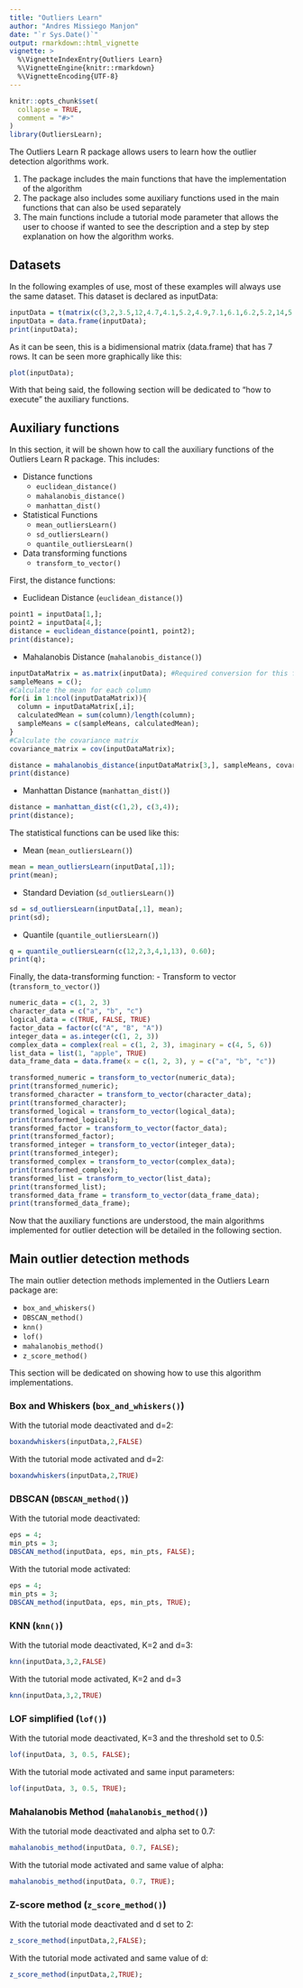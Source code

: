 ```yaml
---
title: "Outliers Learn"
author: "Andres Missiego Manjon"
date: "`r Sys.Date()`"
output: rmarkdown::html_vignette
vignette: >
  %\VignetteIndexEntry{Outliers Learn}
  %\VignetteEngine{knitr::rmarkdown}
  %\VignetteEncoding{UTF-8}
---
```


```r
knitr::opts_chunk$set(
  collapse = TRUE,
  comment = "#>"
)
library(OutliersLearn);
```

The Outliers Learn R package allows users to learn how the outlier detection algorithms work.

1. The package includes the main functions that have the implementation of the algorithm
2. The package also includes some auxiliary functions used in the main functions that can also be used separately
3. The main functions include a tutorial mode parameter that allows the user to choose if wanted to see the description and a step by step explanation on how the algorithm works.

## Datasets

In the following examples of use, most of these examples will always use the same dataset. This dataset is declared as inputData:

```r
inputData = t(matrix(c(3,2,3.5,12,4.7,4.1,5.2,4.9,7.1,6.1,6.2,5.2,14,5.3),2,7,dimnames=list(c("r","d"))));
inputData = data.frame(inputData);
print(inputData);
```

As it can be seen, this is a bidimensional matrix (data.frame) that has 7 rows. It can be seen more graphically like this:
```r
plot(inputData);
```

With that being said, the following section will be dedicated to "how to execute" the auxiliary functions. 

## Auxiliary functions

In this section, it will be shown how to call the auxiliary functions of the Outliers Learn R package. This includes:

- Distance functions
  - `euclidean_distance()`
  - `mahalanobis_distance()`
  - `manhattan_dist()`
- Statistical Functions
  - `mean_outliersLearn()`
  - `sd_outliersLearn()`
  - `quantile_outliersLearn()`
- Data transforming functions
  - `transform_to_vector()`

First, the distance functions:

- Euclidean Distance (`euclidean_distance()`)
```r
point1 = inputData[1,];
point2 = inputData[4,];
distance = euclidean_distance(point1, point2);
print(distance);
```

- Mahalanobis Distance (`mahalanobis_distance()`)
```r
inputDataMatrix = as.matrix(inputData); #Required conversion for this function
sampleMeans = c();
#Calculate the mean for each column
for(i in 1:ncol(inputDataMatrix)){
  column = inputDataMatrix[,i];
  calculatedMean = sum(column)/length(column);
  sampleMeans = c(sampleMeans, calculatedMean);
}
#Calculate the covariance matrix
covariance_matrix = cov(inputDataMatrix);

distance = mahalanobis_distance(inputDataMatrix[3,], sampleMeans, covariance_matrix);
print(distance)

```

- Manhattan Distance (`manhattan_dist()`)
```r
distance = manhattan_dist(c(1,2), c(3,4));
print(distance);
```

The statistical functions can be used like this:

- Mean (`mean_outliersLearn()`)
```r
mean = mean_outliersLearn(inputData[,1]);
print(mean);
```

- Standard Deviation (`sd_outliersLearn()`)
```r
sd = sd_outliersLearn(inputData[,1], mean);
print(sd); 
```

- Quantile (`quantile_outliersLearn()`)
```r
q = quantile_outliersLearn(c(12,2,3,4,1,13), 0.60); 
print(q);
```


Finally, the data-transforming function:
- Transform to vector (`transform_to_vector()`)
```r
numeric_data = c(1, 2, 3)
character_data = c("a", "b", "c")
logical_data = c(TRUE, FALSE, TRUE)
factor_data = factor(c("A", "B", "A"))
integer_data = as.integer(c(1, 2, 3))
complex_data = complex(real = c(1, 2, 3), imaginary = c(4, 5, 6))
list_data = list(1, "apple", TRUE)
data_frame_data = data.frame(x = c(1, 2, 3), y = c("a", "b", "c"))

transformed_numeric = transform_to_vector(numeric_data);
print(transformed_numeric);
transformed_character = transform_to_vector(character_data);
print(transformed_character);
transformed_logical = transform_to_vector(logical_data);
print(transformed_logical);
transformed_factor = transform_to_vector(factor_data);
print(transformed_factor);
transformed_integer = transform_to_vector(integer_data);
print(transformed_integer);
transformed_complex = transform_to_vector(complex_data);
print(transformed_complex);
transformed_list = transform_to_vector(list_data);
print(transformed_list);
transformed_data_frame = transform_to_vector(data_frame_data);
print(transformed_data_frame);

```

Now that the auxiliary functions are understood, the main algorithms implemented for outlier detection will be detailed in the following section.

## Main outlier detection methods

The main outlier detection methods implemented in the Outliers Learn package are:

- `box_and_whiskers()`
- `DBSCAN_method()`
- `knn()`
- `lof()`
- `mahalanobis_method()`
- `z_score_method()`

This section will be dedicated on showing how to use this algorithm implementations.

### Box and Whiskers (`box_and_whiskers()`)

With the tutorial mode deactivated and d=2:
```r
boxandwhiskers(inputData,2,FALSE)
```
With the tutorial mode activated and d=2:
```r
boxandwhiskers(inputData,2,TRUE)
```

### DBSCAN (`DBSCAN_method()`)

With the tutorial mode deactivated:
```r
eps = 4;
min_pts = 3;
DBSCAN_method(inputData, eps, min_pts, FALSE);
```

With the tutorial mode activated:
```r
eps = 4;
min_pts = 3;
DBSCAN_method(inputData, eps, min_pts, TRUE);
```

### KNN (`knn()`)

With the tutorial mode deactivated, K=2 and d=3:
```r
knn(inputData,3,2,FALSE)
```

With the tutorial mode activated, K=2 and d=3
```r
knn(inputData,3,2,TRUE)
```


### LOF simplified (`lof()`)

With the tutorial mode deactivated, K=3 and the threshold set to 0.5:
```r
lof(inputData, 3, 0.5, FALSE);
```

With the tutorial mode activated and same input parameters:
```r
lof(inputData, 3, 0.5, TRUE);
```


### Mahalanobis Method (`mahalanobis_method()`)

With the tutorial mode deactivated and alpha set to 0.7: 
```r
mahalanobis_method(inputData, 0.7, FALSE);
```

With the tutorial mode activated and same value of alpha:
```r
mahalanobis_method(inputData, 0.7, TRUE);
```


### Z-score method (`z_score_method()`)

With the tutorial mode deactivated and d set to 2:
```r
z_score_method(inputData,2,FALSE);
```

With the tutorial mode activated and same value of d:
```r
z_score_method(inputData,2,TRUE);
```

